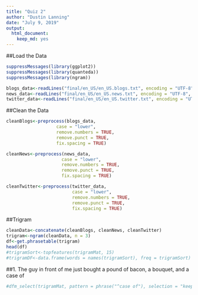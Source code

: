 ```yaml
---
title: "Quiz 2"
author: "Dustin Lanning"
date: "July 9, 2019"
output: 
  html_document: 
    keep_md: yes
---
```


##Load the Data

```r
suppressMessages(library(ggplot2))
suppressMessages(library(quanteda))
suppressMessages(library(ngram))

blogs_data<-readLines("final/en_US/en_US.blogs.txt", encoding = "UTF-8", skipNul = TRUE)
news_data<-readLines("final/en_US/en_US.news.txt", encoding = "UTF-8", skipNul = TRUE, warn = FALSE)
twitter_data<-readLines("final/en_US/en_US.twitter.txt", encoding = "UTF-8", skipNul = TRUE)
```

##Clean the Data

```r
cleanBlogs<-preprocess(blogs_data,
                   case = "lower",
                   remove.numbers = TRUE,
                   remove.punct = TRUE,
                   fix.spacing = TRUE)

cleanNews<-preprocess(news_data, 
                     case = "lower",
                     remove.numbers = TRUE,
                     remove.punct = TRUE,
                     fix.spacing = TRUE)

cleanTwitter<-preprocess(twitter_data,
                         case = "lower",
                         remove.numbers = TRUE,
                         remove.punct = TRUE,
                         fix.spacing = TRUE)
```

##Trigram

```r
cleanData<-concatenate(cleanBlogs, cleanNews, cleanTwitter)
trigram<-ngram(cleanData, n = 3)
df<-get.phrasetable(trigram)
head(df)
#trigramSort<-topfeatures(trigramMat, 15)
#trigramDF<-data.frame(words = names(trigramSort), freq = trigramSort)
```

##1. The guy in front of me just bought a pound of bacon, a bouquet, and a case of

```r
#dfm_select(trigramMat, pattern = phrase("^case of"), selection = "keep", valuetype = "glob")
```